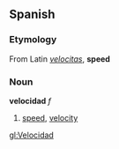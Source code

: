 ==Spanish==

===Etymology===
From Latin ''[[velocitas]]'', '''speed'''

===Noun===
'''velocidad''' ''f''

# [[speed]], [[velocity]]

[[gl:Velocidad]]